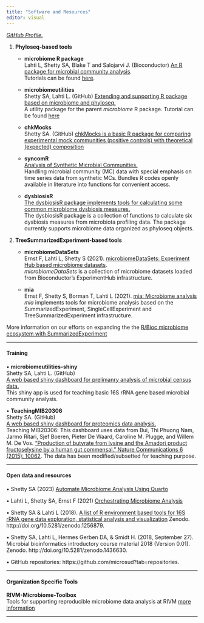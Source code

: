 ```yaml
---
title: "Software and Resources"
editor: visual
---
```


::: column-left
:::

[*GitHub Profile.*](https://github.com/microsud)

1.  **Phyloseq-based tools**
    -   **microbiome R package**\
        Lahti L, Shetty SA, Blake T and Salojarvi J. (Bioconductor) [An R package for microbial community analysis](https://doi.org/doi:10.18129/B9.bioc.microbiome).\
        Tutorials can be found [here](https://microbiome.github.io/tutorials/).

    -   **microbiomeutilities**\
        Shetty SA, Lahti L. (GitHub) [Extending and supporting R package based on microbiome and phyloseq.](https://github.com/microsud/microbiomeutilities)\
        A utility package for the parent *microbiome* R package. Tutorial can be found [here](https://microsud.github.io/microbiomeutilities/)

    -   **chkMocks**\
        Shetty SA. (GitHub) [chkMocks is a basic R package for comparing experimental mock communities (positive controls) with theoretical (expected) composition](https://microsud.github.io/chkMocks/)

    -   **syncomR**\
        [Analysis of Synthetic Microbial Communities.](https://github.com/microsud/syncomR)\
        Handling microbial community (MC) data with special emphasis on time series data from synthetic MCs. Bundles R codes openly available in literature into functions for convenient access.

    -   **dysbiosisR**\
        [The dysbiosisR package implements tools for calculating some common microbiome dysbiosis measures.](https://microsud.github.io/dysbiosisR/)\
        The dysbiosisR package is a collection of functions to calculate six dysbiosis measures from microbiota profiling data. The package currently supports microbiome data organized as phyloseq objects.
2.  **TreeSummarizedExperiment-based tools**
    -   **microbiomeDataSets**\
        Ernst F, Lahti L, Shetty S (2021). [microbiomeDataSets: Experiment Hub based microbiome datasets](https://www.bioconductor.org/packages/devel/data/experiment/html/microbiomeDataSets.html).\
        *microbiomeDataSets* is a collection of microbiome datasets loaded from Bioconductor's ExperimentHub infrastructure.

    -   **mia**\
        Ernst F, Shetty S, Borman T, Lahti L (2021). [mia: Microbiome analysis](https://www.bioconductor.org/packages/devel/bioc/html/mia.html)\
        *mia* implements tools for microbiome analysis based on the SummarizedExperiment, SingleCellExperiment and TreeSummarizedExperiment infrastructure.

More information on our efforts on expanding the the [R/Bioc microbiome ecosystem with SummarizedExperiment](https://microbiome.github.io/)

------------------------------------------------------------------------

#### **Training**

::: column-left
:::

• **microbiomeutilities-shiny**\
Shetty SA, Lahti L. (GitHub)\
[A web based shiny dashboard for prelimanry analysis of microbial census data.](https://gutmicrobe.shinyapps.io/microbiomeutils-shiny/)\
This shiny app is used for teaching basic 16S rRNA gene based microbial community analysis.

• **TeachingMIB20306**\
Shetty SA. (GitHub)\
[A web based shiny dashboard for proteomics data analysis.](https://github.com/microsud/TeachingMIB20306)\
Teaching MIB20306: This dashboard uses data from Bui, Thi Phuong Nam, Jarmo Ritari, Sjef Boeren, Pieter De Waard, Caroline M. Plugge, and Willem M. De Vos. ["Production of butyrate from lysine and the Amadori product fructoselysine by a human gut commensal." Nature Communications 6 (2015): 10062](https://www.nature.com/articles/ncomms10062). The data has been modified/subsetted for teaching purpose.

------------------------------------------------------------------------

#### **Open data and resources**

::: column-left
:::

• Shetty SA (2023) [Automate Microbiome Analysis Using Quarto](https://microsud.github.io/quarto_microbiome/)  

• Lahti L, Shetty SA, Ernst F (2021) [Orchestrating Microbiome Analysis](https://microbiome.github.io/OMA/)  

• Shetty SA & Lahti L (2018). [A list of R environment based tools for 16S rRNA gene data exploration, statistical analysis and visualization](https://microsud.github.io/Tools-Microbiome-Analysis/) Zenodo. http://doi.org/10.5281/zenodo.1256879.

• Shetty SA, Lahti L, Hermes Gerben DA, & Smidt H. (2018, September 27). Microbial bioinformatics introductory course material 2018 (Version 0.01). Zenodo. http://doi.org/10.5281/zenodo.1436630.

• GitHub repositories: https://github.com/microsud?tab=repositories.

------------------------------------------------------------------------

#### **Organization Specific Tools**  

::: column-left
:::

**RIVM-Microbiome-Toolbox**\
Tools for supporting reproducible microbiome data analysis at RIVM [more information](https://github.com/RIVM-IIV-Microbiome/biomeUtils)

------------------------------------------------------------------------

::: column-left
:::
